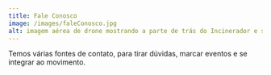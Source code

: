 ---
title: Fale Conosco
image: /images/faleConosco.jpg
alt: imagem aérea de drone mostrando a parte de trás do Incinerador e seu entorno, o bairro do Ipiranda, em São Paulo
---
Temos várias fontes de contato, para tirar dúvidas, marcar eventos e se integrar ao movimento.